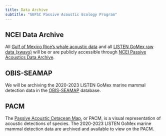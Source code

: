 ```yaml
---
title: Data Archive
subtitle: "SEFSC Passive Acoustic Ecology Program"
---
```


## NCEI Data Archive

All [Gulf of Mexico Rice's whale acoustic data](https://data.noaa.gov/metaview/page?xml=NOAA/NESDIS/NGDC/MGG/passive_acoustic//iso/xml/SEFSC_GOM_Moored_Raw_Data.xml&view=getDataView){target="_blank"} and all [LISTEN GoMex raw data (xwavs)](https://data.noaa.gov/metaview/page?xml=NOAA/NESDIS/NGDC/MGG/passive_acoustic//iso/xml/LISTEN_GoMex_Raw_Audio.xml&view=getDataView){target="_blank"} will be or are publicly accessible through [NCEI Passive Acoustics Data Archive](https://www.ncei.noaa.gov/products/passive-acoustic-data){target="_blank"}.


## OBIS-SEAMAP

We will be archiving the 2020-2023 LISTEN GoMex marine mammal detection data in the [OBIS-SEAMAP](https://seamap.env.duke.edu/){target="_blank"} database.


## PACM

The [Passive Acoustic Cetacean Map](https://apps-nefsc.fisheries.noaa.gov/pacm/#/){target="_blank"}, or PACM, is a visual representation of acoustic detections of species. The 2020-2023 LISTEN GoMex marine mammal detection data are archived and available to view on the PACM.


<!-- ## Tethys -->

<!-- The LISTEN GoMex deployment metadata and detection data are archived in our lab's Tethys database. -->



<!-- A data management section is required and should include the following information; -->

<!-- -   Data Archive Methods -->
<!--     -   Information on where your data is archived (PACM, NCEI, Tethys, Internal databases, etc) -->
<!--     -   [SAEL Example](https://sael-swfsc.github.io/SAEL-lab-manual/content/Data-Archive.html) -->
<!-- -   Species reference guide for your region -->
<!--     -   Develop a species and call type library for your region -->
<!--     -   This can include spectrograms of calls and sound clips -->
<!--     -   PIFSC working on this, use them as an example once finalized -->
<!--     -   [SAEL Example](https://sael-swfsc.github.io/SAEL-lab-manual/content/Data-SpeciesAndCallTypes.html) -->
<!-- -   Media -->
<!--     -   Links to sound archives, media archives, web sites, blogs, etc. -->
<!--     -   [SAEL Example](https://sael-swfsc.github.io/SAEL-lab-manual/content/media.html) -->

<!-- This can be a section with subpages or a qmd -->

<!-- [Glider Lab Manual](https://swfsc.github.io/glider-lab-manual/content/data-management.html) -->
